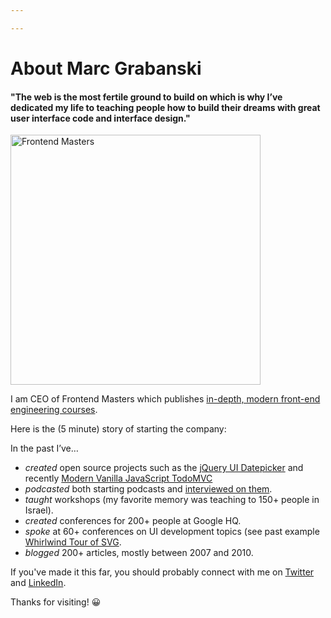 ```yaml
---

---
```



# About Marc Grabanski

#### "The web is the most fertile ground to build on which is why I’ve dedicated my life to teaching people how to build their dreams with great user interface code and interface design."

[<img src="https://static.frontendmasters.com/assets/brand/logos/full.png" alt="Frontend Masters" width="400" />](https://frontendmasters.com)

I am CEO of Frontend Masters which publishes [in-depth, modern front-end engineering courses](https://frontendmasters.com).

Here is the (5 minute) story of starting the company:

<YouTube id="KL5vEhdFpgQ" />

In the past I’ve…

- _created_ open source projects such as the [jQuery UI Datepicker](https://jqueryui.com/datepicker/) and recently [Modern Vanilla JavaScript TodoMVC](https://github.com/1Marc/todomvc-vanillajs-2022)
- _podcasted_ both starting podcasts and [interviewed on them](/podcasts).
- _taught_ workshops (my favorite memory was teaching to 150+ people in Israel).
- _created_ conferences for 200+ people at Google HQ.
- _spoke_ at 60+ conferences on UI development topics (see past example [Whirlwind Tour of SVG](https://www.youtube.com/watch?v=a2K_pOp2ydQ).
- _blogged_ 200+ articles, mostly between 2007 and 2010.

If you've made it this far, you should probably connect with me on [Twitter](https://twitter.com/1marc) and [LinkedIn](http://www.linkedin.com/in/1marc).

Thanks for visiting! 😀
